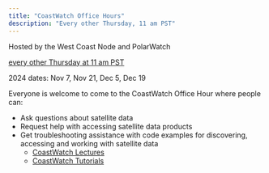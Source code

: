 ```yaml
---
title: "CoastWatch Office Hours"
description: "Every other Thursday, 11 am PST" 
---
```



Hosted by the West Coast Node and PolarWatch 

[every other Thursday at 11 am PST](https://meet.google.com/zgm-nsan-pwk)

2024 dates: Nov 7, Nov 21, Dec 5, Dec 19

Everyone is welcome to come to the CoastWatch Office Hour where people can:

* Ask questions about satellite data
* Request help with accessing satellite data products
* Get troubleshooting assistance with code examples for discovering, accessing and working with satellite data 
  * [CoastWatch Lectures](https://umd.instructure.com/courses/1336575/pages/all-lectures) 
  * [CoastWatch Tutorials](https://github.com/coastwatch-training/CoastWatch-Tutorials/blob/main/README.md)

